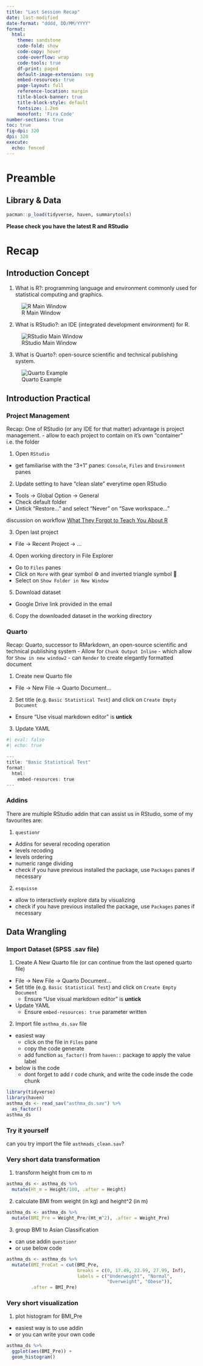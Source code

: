 ```yaml
---
title: "Last Session Recap"
date: last-modified
date-format: "dddd, DD/MM/YYYY"
format: 
  html:
    theme: sandstone
    code-fold: show
    code-copy: hover
    code-overflow: wrap
    code-tools: true
    df-print: paged
    default-image-extension: svg
    embed-resources: true
    page-layout: full
    reference-location: margin
    title-block-banner: true
    title-block-style: default
    fontsize: 1.2em
    monofont: 'Fira Code'
number-sections: true
toc: true
fig-dpi: 320
dpi: 320
execute: 
  echo: fenced
---
```



# Preamble

## Library & Data

```r
pacman::p_load(tidyverse, haven, summarytools)
```

**Please check you have the latest R and RStudio**

# Recap

## Introduction Concept

1. What is R?: programming language and environment commonly used for statistical computing and graphics. 

![R Main Window](../images/R main window.png)

2. What is RStudio?: an IDE (integrated development environment) for R.

![RStudio Main Window](../images/RStudio main window.png)

3. What is Quarto?: open-source scientific and technical publishing system.

![Quarto Example](../images/quarto main.png)

## Introduction Practical

### Project Management

Recap: One of RStudio (or any IDE for that matter) advantage is project management.
- allow to each project to contain on it's own "container" i.e. the folder

1. Open `RStudio`
  - get familiarise with the "3+1" panes: `Console`, `Files` and `Environment` panes
2. Update setting to have "clean slate" everytime open RStudio
  - Tools -> Global Option -> General
  - Check default folder
  - Untick "Restore..." and select "Never" on "Save workspace..."

::: {.callout-tip collapse="true" title="Click to show link on discussion for best practice"}
discussion on workflow [What They Forgot to Teach You About R](https://rstats.wtf/)
:::

3. Open last project
  - File -> Recent Project -> ...
4. Open working directory in File Explorer
  - Go to `Files` panes
  - Click on `More` with gear symbol ⚙️ and inverted triangle symbol 🔻 
  - Select on `Show Folder in New Window`
5. Download dataset
  - Google Drive link provided in the email
6. Copy the downloaded dataset in the working directory




### Quarto

Recap: Quarto, successor to RMarkdown, an open-source scientific and technical publishing system
- Allow for `Chunk Output Inline`
  - which allow for `Show in new window2`
- can `Render` to create elegantly formatted document

1. Create new Quarto file
  - File -> New File -> Quarto Document...
2. Set title (e.g. `Basic Statistical Test`) and click on `Create Empty Document`
  - Ensure "Use visual markdown editor" is **untick**
3. Update YAML

```r
#| eval: false
#| echo: true

---
title: "Basic Statistical Test"
format: 
  html:
    embed-resources: true
---


```


### Addins

There are multiple RStudio addin that can assist us in RStudio, some of my favourites are:

1. `questionr`
  - Addins for several recoding operation
  - levels recoding
  - levels ordering
  - numeric range dividing
  - check if you have previous installed the package, use `Packages` panes if necessary

2. `esquisse` 
  - allow to interactively explore data by visualizing
  - check if you have previous installed the package, use `Packages` panes if necessary


## Data Wrangling

### Import Dataset (SPSS .sav file)

1. Create A New Quarto file (or can continue from the last opened quarto file)
  - File -> New File -> Quarto Document...
  - Set title (e.g. `Basic Statistical Test`) and click on `Create Empty Document`
    - Ensure "Use visual markdown editor" is **untick**
  - Update YAML
    - Ensure `embed-resources: true` parameter written
2. Import file `asthma_ds.sav` file
  - easiest way
    - click on the file in `Files` pane
    - copy the code generate
    - add function `as_factor()` from `haven::` package to apply the value label
  - below is the code
    - dont forget to add r code chunk, and write the code insde the code chunk

```r
library(tidyverse)
library(haven)
asthma_ds <- read_sav("asthma_ds.sav") %>% 
  as_factor()
asthma_ds
```

::: {.callout-tip}
### Try it yourself

can you try import the file `asthmads_clean.sav`?
:::


### Very short data transformation

1. transform height from cm to m

```r
asthma_ds <- asthma_ds %>% 
  mutate(Ht_m = Height/100, .after = Height)
```

2. calculate BMI from weight (in kg) and height^2 (in m)

```r
asthma_ds <- asthma_ds %>% 
  mutate(BMI_Pre = Weight_Pre/(Ht_m^2), .after = Weight_Pre)
```

3. group BMI to Asian Classification
  - can use addin `questionr`
  - or use below code

```r
asthma_ds <- asthma_ds %>% 
  mutate(BMI_PreCat = cut(BMI_Pre, 
                          breaks = c(0, 17.49, 22.99, 27.99, Inf),
                          labels = c("Underweight", "Normal", 
                                     "Overweight", "Obese")),
         .after = BMI_Pre)
```


### Very short visualization

1. plot histogram for BMI_Pre
  - easiest way is to use addin
  - or you can write your own code
  
```r
asthma_ds %>% 
  ggplot(aes(BMI_Pre)) + 
  geom_histogram()
```


